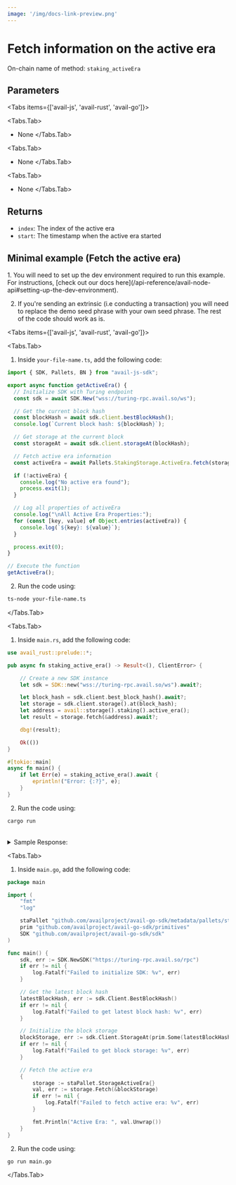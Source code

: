 ```yaml
---
image: '/img/docs-link-preview.png'
---
```



# Fetch information on the active era

On-chain name of method: `staking_activeEra`

## Parameters

<Tabs items={['avail-js', 'avail-rust', 'avail-go']}>

<Tabs.Tab>
- None
</Tabs.Tab>

<Tabs.Tab>
- None
</Tabs.Tab>

<Tabs.Tab>
- None
</Tabs.Tab>

</Tabs>

## Returns

- `index`: The index of the active era
- `start`: The timestamp when the active era started

## Minimal example (Fetch the active era)

<Callout type="info">
1. You will need to set up the dev environment required to run this example. 
For instructions, [check out our docs here](/api-reference/avail-node-api#setting-up-the-dev-environment).

2. If you're sending an extrinsic (i.e conducting a transaction) you will need to replace the demo seed phrase with your own seed phrase.
The rest of the code should work as is.
</Callout>

<Tabs items={['avail-js', 'avail-rust', 'avail-go']}>

<Tabs.Tab>

1. Inside `your-file-name.ts`, add the following code:

```typescript showLineNumbers filename="avail-js" name="cmd1"
import { SDK, Pallets, BN } from "avail-js-sdk";

export async function getActiveEra() {
  // Initialize SDK with Turing endpoint
  const sdk = await SDK.New("wss://turing-rpc.avail.so/ws");

  // Get the current block hash
  const blockHash = await sdk.client.bestBlockHash();
  console.log(`Current block hash: ${blockHash}`);

  // Get storage at the current block
  const storageAt = await sdk.client.storageAt(blockHash);

  // Fetch active era information
  const activeEra = await Pallets.StakingStorage.ActiveEra.fetch(storageAt);

  if (!activeEra) {
    console.log("No active era found");
    process.exit(1);
  }

  // Log all properties of activeEra
  console.log("\nAll Active Era Properties:");
  for (const [key, value] of Object.entries(activeEra)) {
    console.log(`${key}: ${value}`);
  }

  process.exit(0);
}

// Execute the function
getActiveEra();
```

2. Run the code using:

```bash filename="terminal" name="cmd2"
ts-node your-file-name.ts
```

</Tabs.Tab>

<Tabs.Tab>

1. Inside `main.rs`, add the following code:

```rust showLineNumbers filename="avail-rust" name="cmd3"
use avail_rust::prelude::*;

pub async fn staking_active_era() -> Result<(), ClientError> {

    // Create a new SDK instance
    let sdk = SDK::new("wss://turing-rpc.avail.so/ws").await?;

    let block_hash = sdk.client.best_block_hash().await?;
    let storage = sdk.client.storage().at(block_hash);
    let address = avail::storage().staking().active_era();
    let result = storage.fetch(&address).await?;

    dbg!(result);

    Ok(())
}

#[tokio::main]
async fn main() {
    if let Err(e) = staking_active_era().await {
        eprintln!("Error: {:?}", e);
    }
}
```

2. Run the code using:

```bash filename="terminal" name="cmd4"
cargo run
```

<br/>
<details className="border p-3 rounded-md bg-[#EFF6FF]">
<summary>Sample Response:</summary>
```json
result = Some(
    ActiveEraInfo {
        index: 174,
        start: Some(
            1726523440000,
        ),
    },
)
```
</details>
</Tabs.Tab>

<Tabs.Tab>

1. Inside `main.go`, add the following code:

```go showLineNumbers filename="avail-go" name="cmd5"
package main

import (
	"fmt"
	"log"

	staPallet "github.com/availproject/avail-go-sdk/metadata/pallets/staking"
	prim "github.com/availproject/avail-go-sdk/primitives"
	SDK "github.com/availproject/avail-go-sdk/sdk"
)

func main() {
	sdk, err := SDK.NewSDK("https://turing-rpc.avail.so/rpc")
	if err != nil {
		log.Fatalf("Failed to initialize SDK: %v", err)
	}

	// Get the latest block hash
	latestBlockHash, err := sdk.Client.BestBlockHash()
	if err != nil {
		log.Fatalf("Failed to get latest block hash: %v", err)
	}

	// Initialize the block storage
	blockStorage, err := sdk.Client.StorageAt(prim.Some(latestBlockHash))
	if err != nil {
		log.Fatalf("Failed to get block storage: %v", err)
	}

	// Fetch the active era
	{
		storage := staPallet.StorageActiveEra{}
		val, err := storage.Fetch(&blockStorage)
		if err != nil {
			log.Fatalf("Failed to fetch active era: %v", err)
		}

		fmt.Println("Active Era: ", val.Unwrap())
	}
}
```

2. Run the code using:

```bash filename="terminal" name="cmd6"
go run main.go
```

</Tabs.Tab>
</Tabs>
